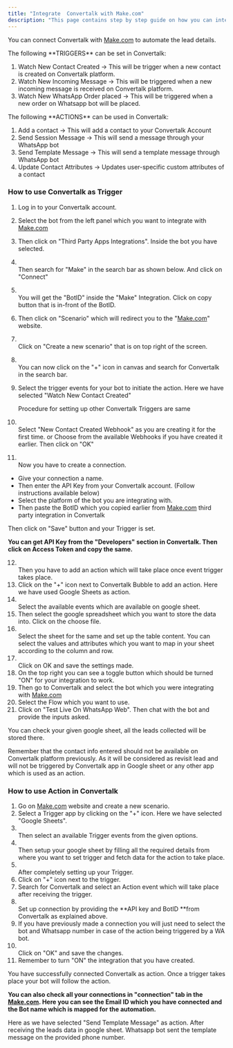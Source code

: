 ```yaml
---
title: "Integrate  Convertalk with Make.com"
description: "This page contains step by step guide on how you can integrate the make.com with  Convertalk."
---
```


You can connect  Convertalk with [Make.com](http://Make.com) to automate the lead details.

<Info>
  The following **TRIGGERS** can be set in  Convertalk:

  1. Watch New Contact Created -\> This will be trigger when a new contact is created on  Convertalk platform.
  2. Watch New Incoming Message -\> This will be triggered when a new incoming message is received on  Convertalk platform.
  3. Watch New WhatsApp Order placed -\> This will be triggered when a new order on Whatsapp bot will be placed.
</Info>

<Info>
  The following **ACTIONS** can be used in  Convertalk:

  1. Add a contact -\> This will add a contact to your  Convertalk Account
  2. Send Session Message -\> This will send a message through your WhatsApp bot
  3. Send Template Message -\> This will send a template message through WhatsApp bot
  4. Update Contact Attributes -\> Updates user-specific custom attributes of a contact
</Info>

### **How to use  Convertalk as Trigger**

 1. Log in to your  Convertalk account.
 2. Select the bot from the left panel which you want to integrate with [Make.com](http://Make.com)
 3. Then click on "Third Party Apps Integrations". Inside the bot you have selected.
 4. \
    Then search for "Make" in the search bar as shown below. And click on "Connect"
 5. \
    You will get the "BotID" inside the "Make" Integration. Click on copy button that is in-front of the BotID.
 6. Then click on "Scenario" which will redirect you to the "[Make.com](http://Make.com)" website.
 7. \
    Click on "Create a new scenario" that is on top right of the screen.
 8. \
    You can now click on the "\+" icon in canvas and search for  Convertalk in the search bar.
 9. Select the trigger events for your bot to initiate the action. Here we have selected "Watch New Contact Created"

    <Info>
      Procedure for setting up other  Convertalk Triggers are same
    </Info>
10. \
    Select "New Contact Created Webhook" as you are creating it for the first time.  or Choose from the available Webhooks if you have created it earlier. Then click on "OK"
11. \
    Now you have to create a connection.

- Give your connection a name.
- Then enter the API Key from your  Convertalk account. (Follow instructions available below)
- Select the platform of the bot you are integrating with.
- Then paste the BotID which you copied earlier from [Make.com](http://Make.com) third party integration in  Convertalk

Then click on "Save" button and your Trigger is set.

**You can get API Key from the "Developers" section in  Convertalk. Then click on Access Token and copy the same.**

12. \
    Then you have to add an action which will take place once event trigger takes place.
13. Click on the "\+" icon next to  Convertalk Bubble to add an action. Here we have used Google Sheets as action.
14. \
    Select the available events which are available on google sheet.
15. Then select the google spreadsheet which you want to store the data into. Click on the choose file.
16. \
    Select the sheet for the same and set up the table content. You can select the values and attributes which you want to map in your sheet according to the column and row.
17. \
    Click on OK and save the settings made.
18. On the top right you can see a toggle button which should be turned "ON" for your integration to work.
19. Then go to  Convertalk and select the bot which you were integrating with [Make.com](http://Make.com)
20. Select the Flow which you want to use.
21. Click on "Test Live On WhatsApp Web". Then chat with the bot and provide the inputs asked.

You can check your given google sheet, all the leads collected will be stored there.

<Info>
  Remember that the contact info entered should not be available on  Convertalk platform previously. As it will be considered as revisit lead and will not be triggered by  Convertalk app in Google sheet or any other app which is used as an action.
</Info>

### **How to use Action in  Convertalk**

 1. Go on [Make.com](http://Make.com) website and create a new scenario.
 2. Select a Trigger app by clicking on the "\+" icon. Here we have selected "Google Sheets".
 3. \
    Then select an available Trigger events from the given options.
 4. \
    Then setup your google sheet by filling all the required details from where you want to set trigger and fetch data for the action to take place.
 5. \
    After completely setting up your Trigger.
 6. Click on "\+" icon next to the trigger.
 7. Search for  Convertalk and select an Action event which will take place after receiving the trigger.
 8. \
    Set up connection by providing the **API key and BotID **from  Convertalk as explained above.
 9. If you have previously made a connection you will just need to select the bot and Whatsapp number in case of the action being triggered by a WA bot.
10. \
    Click on "OK" and save the changes.
11. Remember to turn "ON" the integration that you have created.

You have successfully connected  Convertalk as action. Once a trigger takes place your bot will follow the action.

**You can also check all your connections in "connection" tab in the **[**Make.com**](http://Make.com)**. Here you can see the Email ID which you have connected and the Bot name which is mapped for the automation.**

Here as we have selected "Send Template Message" as action. After receiving the leads data in google sheet. Whatsapp bot sent the template message on the provided phone number.

 